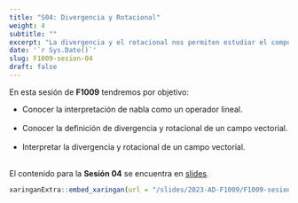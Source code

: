 ---
title: "S04: Divergencia y Rotacional"
weight: 4
subtitle: ""
excerpt: "La divergencia y el rotacional nos permiten estudiar el comportamiento de campos vectoriales, y tienen una implicación importante por su relación mediante integrales que veremos más adelante."
date: '`r Sys.Date()`'
slug: F1009-sesion-04
draft: false
---

En esta sesión de __F1009__ tendremos por objetivo:

 * Conocer la interpretación de nabla como un operador lineal. <br/><br/>
 * Conocer la definición de divergencia y rotacional de un campo vectorial. <br/><br/>
 * Interpretar la divergencia y rotacional de un campo vectorial. <br/><br/>
 
El contenido para la **Sesión 04** se encuentra en [slides](/slides/2023-AD-F1009/F1009-sesion-04).

```{r embed-xaringan, echo=FALSE}
xaringanExtra::embed_xaringan(url = "/slides/2023-AD-F1009/F1009-sesion-03", ratio = "4:3")
```